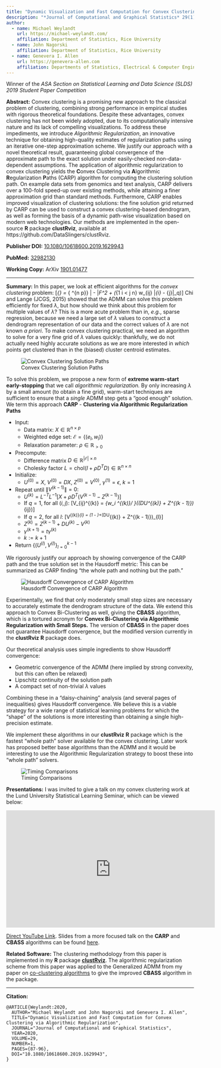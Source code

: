 ```yaml
---
title: "Dynamic Visualization and Fast Computation for Convex Clustering via Algorithmic Regularization"
description: "*Journal of Computational and Graphical Statistics* 29(1), pp. 87-96. 2020"
author:
  - name: Michael Weylandt
    url: https://michael-weylandt.com/
    affiliation: Department of Statistics, Rice University
  - name: John Nagorski
    affiliation: Department of Statistics, Rice University
  - name: Genevera I. Allen
    url: https://genevera-allen.com
    affiliation: Departments of Statistics, Electrical & Computer Engineering, and Computer Science, Rice University
---
```


Winner of the *ASA Section on Statistical Learning and Data Science (SLDS) 2019 Student Paper Competition*

**Abstract:** Convex clustering is a promising new approach to the classical problem of clustering, combining strong performance in empirical studies with rigorous theoretical foundations. Despite these advantages, convex clustering has not been widely adopted, due to its computationally intensive nature and its lack of compelling visualizations. To address these impediments, we introduce *Algorithmic Regularization*, an innovative technique for obtaining high-quality estimates of regularization paths using an iterative one-step approximation scheme. We justify our approach with a novel theoretical result, guaranteeing global convergence of the approximate path to the exact solution under easily-checked non-data-dependent assumptions. The application of algorithmic regularization to convex clustering yields the **C**onvex Clustering via **A**lgorithmic **R**egularization **P**aths (CARP) algorithm for computing the clustering solution path. On example data sets from genomics and text analysis, CARP delivers over a 100-fold speed-up over existing methods, while attaining a finer approximation grid than standard methods. Furthermore, CARP enables improved visualization of clustering solutions: the fine solution grid returned by CARP can be used to construct a convex clustering-based dendrogram, as well as forming the basis of a dynamic path-wise visualization based on modern web technologies. Our methods are implemented in the open-source **R** package **clustRviz**, available at https://github.com/DataSlingers/clustRviz.

**Publisher DOI:** [10.1080/10618600.2019.1629943](https://doi.org/10.1080/10618600.2019.1629943)

**PubMed:** [32982130](https://pubmed.ncbi.nlm.nih.gov/32982130/)

**Working Copy:** ArXiv [1901.01477](https://arxiv.org/abs/1901.01477)

<hr>

**Summary:** In this paper, we look at efficient algorithms for the *convex clustering* problem: 
\[\hat{\mathbf{U}}_{\lambda} = \text{arg min}_{\mathbf{U} \in \mathbb{R}^{n \times p}} \frac{1}{2} \|\mathbf{X} - \mathbf{U}\|_F^2 + \lambda \left(\sum_{1 \leq i < j \leq n}  w_{ij} \|\mathbf{U}_{i\cdot} - \mathbf{U}_{j\cdot}\|_q\right)\]
Chi and Lange (JCGS, 2015) showed that the ADMM can solve this problem efficiently for fixed $\lambda$, but how should we think about this problem for multiple values of $\lambda$? This is a more acute problem than in, *e.g.*, sparse regression, because we need a large set of $\lambda$ values to construct a dendrogram representation of our data and the correct values of $\lambda$ are not known *a priori*. To make convex clustering practical, we need an algorithm to solve for a very fine grid of $\lambda$ values quickly: thankfully, we do not actually need highly accurate solutions as we are more interested in *which* points get clustered than in the (biased) cluster centroid estimates. 

![Convex Clustering Solution Paths](../assets/clustRviz/carp_path_full.png)

To solve this problem, we propose a new form of **extreme warm-start early-stopping** that we call *algorithmic regularization.* By only increasing $\lambda$ by a small amount (to obtain a fine grid), warm-start techniques are sufficient to ensure that a *single* ADMM step gets a "good enough" solution. We term this approach **CARP** - **Clustering via Algorithmic Regularization Paths**

- Input:
    - Data matrix: $X \in \mathbb{R}^{n \times p}$
    - Weighted edge set: $\mathcal{E} = \{(e_l, w_l)\}$
    - Relaxation parameter: $\rho \in \mathbb{R}_{> 0}$
- Precompute:
    - Difference matrix $D \in \mathbb{R}^{|\mathcal{E}| \times n}$
    - Cholesky factor $L = \textsf{chol}(I + \rho D^TD) \in \mathbb{R}^{n \times n}$
- Initialize:
    - $U^{(0)} = X$, $V^{(0)} = DX$, $Z^{(0)} = V^{(0)}$, $\gamma^{(1)} = \epsilon$, $k = 1$
- Repeat until $\|V^{(k - 1)}\| = 0$:
    - $U^{(k)} = L^{-T}L^{-1}\left[X + \rho D^T(V^{(k - 1)} - Z^{(k - 1)})\right]$
    - If $q = 1$, for all $(i, j)$: \[V_{ij}^{(k)} = \textsf{SoftThreshold}_{w_i \gamma^{(k)}/ \rho}((DU^{(k)} + Z^{(k - 1)})_{ij})\]
    - If $q = 2$, for all $l$: \[V^{(k)}_{l\cdot} = \left(1 - \frac{\gamma^{(k)} w_l}{\rho\|(DU^{(k)} + Z^{(k - 1)})_{l\cdot}\|_2}\right)_+(DU^{(k)} + Z^{(k - 1)})_{l\cdot}\]
    - $Z^{(k)} = Z^{(k - 1)} + DU^{(k)} - V^{(k)}$
    - $\gamma^{(k + 1)} = t \gamma^{(k)}$
    - $k := k + 1$
- Return $\{(U^{(l)}, V^{(l)}\}_{l = 0}^{k - 1}$

We rigorously justify our approach by showing convergence of the CARP path and the true solution set in the Hausdorff metric: 
\begin{align*}
d_H(\{\mathbf{U}^{(k)}\}, \{\hat{\mathbf{U}}_{\lambda}\}) \equiv \max\left\{\sup_{\lambda} \inf_k \left\|\mathbf{U}^{(k)} - \hat{\mathbf{U}}_{\lambda}\right\|, \sup_{k} \inf_\lambda \left\|\mathbf{U}^{(k)} - \hat{\mathbf{U}}_{\lambda}\right\|\right\}  \xrightarrow{(t, \epsilon) \to (1, 0)} 0\\
d_H(\{\mathbf{Z}^{(k)}\}, \{\hat{\mathbf{Z}}_{\lambda}\}) \equiv \max\left\{\sup_{\lambda} \inf_k \left\|\mathbf{Z}^{(k)} - \hat{\mathbf{Z}}_{\lambda}\right\|, \sup_{k} \inf_\lambda \left\|\mathbf{Z}^{(k)} - \hat{\mathbf{Z}}_{\lambda}\right\|\right\} \xrightarrow{(t, \epsilon) \to (1, 0)} 0
\end{align*}
This can be summarized as CARP finding "the whole path and nothing but the path." 

![Hausdorff Convergence of CARP Algorithm](../assets/clustRviz/hd_tcga_authors.png)

Experimentally, we find that only moderately small step sizes are necessary to accurately estimate the dendrogram structure of the data. We extend this approach to Convex Bi-Clustering as well, giving the **CBASS** algorithm, which is a tortured acronym for **Convex Bi-Clustering via Algorithmic Regularization with Small Steps.** The version of **CBASS** in the paper does not guarantee Hausdorff convergence, but the modified version currently in the **clustRviz** **R** package does.

Our theoretical analysis uses simple ingredients to show Hausdorff convergence: 

- Geometric convergence of the ADMM (here implied by strong convexity, but this can often be relaxed)
- Lipschitz continuity of the solution path
- A compact set of non-trivial $\lambda$ values

Combining these in a "daisy-chaining" analysis (and several pages of inequalities) gives Hausdorff convergence. We believe this is a viable strategy for a wide range of statistical learning problems for which the "shape" of the solutions is more interesting than obtaining a single high-precision estimate.

We implement these algorithms in our **clustRviz** **R** package which is the fastest "whole path" solver available for the convex clustering. Later work has proposed better base algorithms than the ADMM and it would be interesting to use the Algorithmic Regularization strategy to boost these into "whole path" solvers. 

![Timing Comparisons](../assets/clustRviz/timing_tcga_authors.png)

**Presentations:** I was invited to give a talk on my convex clustering work at the Lund University Statistical Learning Seminar, which can be viewed below: 

<iframe width="560" height="315" src="https://www.youtube.com/embed/Dp7_I4s0S_s" title="YouTube video player" frameborder="0" allow="accelerometer; autoplay; clipboard-write; encrypted-media; gyroscope; picture-in-picture" allowfullscreen></iframe>

[Direct YouTube Link](https://www.youtube.com/watch?v=Dp7_I4s0S_s). Slides from a more focused talk on the **CARP** and **CBASS** algorithms can be found [here](../assets/clustRviz/slides.pdf).

**Related Software:** The clustering methodology from this paper is implemented in my **R** package [**clustRviz**](../software/clustRviz.html). The algorithmic regularization scheme from this paper was applied to the Generalized ADMM from my paper on [co-clustering algorithms](coclustering_algs.html) to give the improved **CBASS** algorithm in the package.

<hr>

**Citation:**

```
@ARTICLE{Weylandt:2020,
  AUTHOR="Michael Weylandt and John Nagorski and Genevera I. Allen",
  TITLE="Dynamic Visualization and Fast Computation for Convex Clustering via Algorithmic Regularization",
  JOURNAL="Journal of Computational and Graphical Statistics",
  YEAR=2020,
  VOLUME=29,
  NUMBER=1,
  PAGES={87-96},
  DOI="10.1080/10618600.2019.1629943",
}
```
